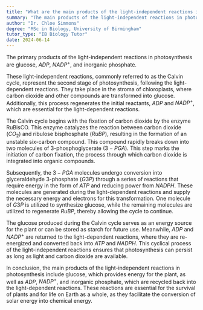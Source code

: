 ```yaml
---
title: "What are the main products of the light-independent reactions in photosynthesis?"
summary: "The main products of the light-independent reactions in photosynthesis are glucose, ADP, NADP+ and inorganic phosphate."
author: "Dr. Chloe Simmons"
degree: "MSc in Biology, University of Birmingham"
tutor_type: "IB Biology Tutor"
date: 2024-06-14
---
```


The primary products of the light-independent reactions in photosynthesis are glucose, $ADP$, $NADP^+$, and inorganic phosphate.

These light-independent reactions, commonly referred to as the Calvin cycle, represent the second stage of photosynthesis, following the light-dependent reactions. They take place in the stroma of chloroplasts, where carbon dioxide and other compounds are transformed into glucose. Additionally, this process regenerates the initial reactants, $ADP$ and $NADP^+$, which are essential for the light-dependent reactions.

The Calvin cycle begins with the fixation of carbon dioxide by the enzyme RuBisCO. This enzyme catalyzes the reaction between carbon dioxide ($CO_2$) and ribulose bisphosphate ($RuBP$), resulting in the formation of an unstable six-carbon compound. This compound rapidly breaks down into two molecules of 3-phosphoglycerate ($3-PGA$). This step marks the initiation of carbon fixation, the process through which carbon dioxide is integrated into organic compounds.

Subsequently, the $3-PGA$ molecules undergo conversion into glyceraldehyde 3-phosphate ($G3P$) through a series of reactions that require energy in the form of $ATP$ and reducing power from $NADPH$. These molecules are generated during the light-dependent reactions and supply the necessary energy and electrons for this transformation. One molecule of $G3P$ is utilized to synthesize glucose, while the remaining molecules are utilized to regenerate $RuBP$, thereby allowing the cycle to continue.

The glucose produced during the Calvin cycle serves as an energy source for the plant or can be stored as starch for future use. Meanwhile, $ADP$ and $NADP^+$ are returned to the light-dependent reactions, where they are re-energized and converted back into $ATP$ and $NADPH$. This cyclical process of the light-independent reactions ensures that photosynthesis can persist as long as light and carbon dioxide are available.

In conclusion, the main products of the light-independent reactions in photosynthesis include glucose, which provides energy for the plant, as well as $ADP$, $NADP^+$, and inorganic phosphate, which are recycled back into the light-dependent reactions. These reactions are essential for the survival of plants and for life on Earth as a whole, as they facilitate the conversion of solar energy into chemical energy.
    